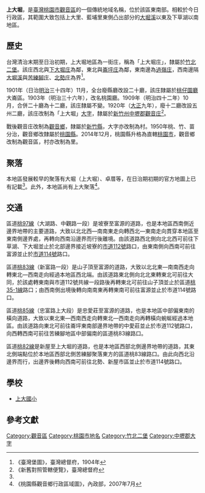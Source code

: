 {{noteTA　
|1 = zh-cn:庄; zh-hk:庄; zh-tw:庄;
}}
'''上大堀'''，是[[臺灣|臺灣]][[桃園市|桃園市]][[觀音區|觀音區]]的一個傳統地域名稱，位於該區東南部。相較於今日行政區，其範圍大致包括上大里、藍埔里東側凸出部分的[[大堀溪|大堀溪]]以東及下草湖以南地區。

==歷史==
台灣清治末期至日治初期，上大堀地區為一街庄，稱為「上大堀庄」，隸屬於[[竹北二堡|竹北二堡]]。該庄西北與[[下大堀庄|下大堀庄]]為鄰，東北與[[崙坪庄|崙坪庄]]為鄰，東南邊為[[過嶺_(桃園市)|過嶺庄]]，西南邊隔[[大堀溪|大堀溪]]與[[苦練腳庄|苦練腳庄]]、[[北勢_(桃園市新屋區)|北勢庄]]為界<ref name="臺灣堡圖">《臺灣堡圖》，臺灣總督府，1904年</ref>。

1901年（日治[[明治|明治]]三十四年）11月，全台廢縣廳改設二十廳，該庄隸屬於[[桃仔園廳|桃仔園廳]]大崙區。1903年（明治三十六年），改名桃園廳。1909年（明治四十二年）10月，合併二十廳為十二廳，該庄隸屬不變。1920年（[[大正|大正]]九年），廢十二廳改設五州二廳，該庄改制為「上大堀」[[大字|大字]]，隸屬於[[新竹州|新竹州]][[中壢郡|中壢郡]][[觀音庄|觀音庄]]<ref>《新舊對照管轄便覽》，臺灣總督府</ref>。

戰後觀音庄改制為[[觀音區|觀音鄉]]，隸屬於[[新竹縣|新竹縣]]，大字亦改制為村。1950年桃、竹、苗分治，觀音鄉改隸屬於[[桃園縣|桃園縣]]。2014年12月，桃園縣升格為直轄[[桃園市|桃園市]]，觀音鄉改制為觀音區，村亦改制為里。

==聚落==
本地區發展較早的聚落有大堀（上大堀）、卓厝等，在日治期初期的官方地圖上已有記載<ref name="臺灣堡圖"/>。此外，本地區尚有上大聚落<ref>《桃園縣觀音鄉行政區域圖》，內政部，2007年7月</ref>。

==交通==
區道[[桃97線|桃97線]]（大湖路、中觀路一段）是坡寮至富源的道路，也是本地區西南側近邊界地帶的主要道路，大致以北北西—南南東走向轉西北—東南走向貫穿本地區至東南側邊界處，再轉向西南沿邊界而行後離境。由該道路西北側向北北西可前往下草湖、下大堀並止於北部邊界接近坡寮的[[市道112號|市道112號]]路口，由東南側向西南可前往富源並止於[[市道114號|市道114號]]路口。

區道[[桃83線|桃83線]]（新富路一段）是山子頂至富源的道路，大致以北北東—南南西走向轉東北—西南走向經過本地區西北端。由該道路東北側向北北東轉東北可前往大同，於該處轉東南與市道112號共線一段路後再轉東北可前往山子頂並止於區道[[桃35-1線|桃35-1線]]路口；由西南側出境後轉向南南東再轉東南可前往富源並止於市道114號路口。

區道[[桃85線|桃85線]]（忠富路上大段）是忠愛莊至富源的道路，也是本地區中部偏東南的橫向道路，大致以東北東—西南西走向轉東北—西南走向再轉橫向蜿蜒經過本地區。由該道路向東北可前往崙坪東南部邊界地帶的中愛莊並止於市道112號路口，向西轉西南可前往苦練腳地區中部偏南的區道桃83線路口。

區道[[桃82線|桃82線]]是新屋至上大堀的道路，也是本地區西部北側邊界地帶的道路，其東北側端點位於本地區西部北側苦練腳聚落東方的區道桃83線路口。由此向西北沿邊界而行，出邊界後轉向西南可前往北勢、新屋市區並止於市道114號路口。

==學校==
*[[上大國小|上大國小]]

==參考文獻==
{{reflist}}

{{中壢郡}}

[[Category:觀音區|Category:觀音區]]
[[Category:桃園市地名|Category:桃園市地名]]
[[Category:竹北二堡|Category:竹北二堡]]
[[Category:中壢郡大字|Category:中壢郡大字]]